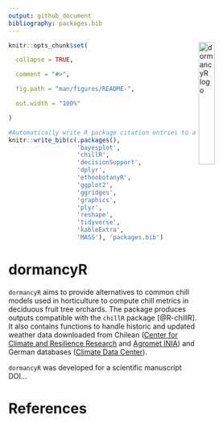 ```yaml
---
output: github_document
bibliography: packages.bib
---
```


<img src="vignettes/dormancyR_2.png" alt = "dormancyR logo" align = "right" width = "25%" height = "25%"/>


<!-- README.md is generated from README.Rmd. Please edit that file -->

  
```r

knitr::opts_chunk$set(

  collapse = TRUE,

  comment = "#>",

  fig.path = "man/figures/README-",

  out.width = "100%"

)

```


```r
#Automatically write R package citation entries to a .bib file
knitr::write_bib(c(.packages(), 
                   'bayesplot', 
                   'chillR',
                   'decisionSupport',
                   'dplyr',
                   'ethnobotanyR',
                   'ggplot2', 
                   'ggridges', 
                   'graphics',
                   'plyr', 
                   'reshape', 
                   'tidyverse',
                   'kableExtra',
                   'MASS'), 'packages.bib')
```
# dormancyR

`dormancyR` aims to provide alternatives to common chill models used in horticulture to compute chill metrics in deciduous fruit tree orchards. The package produces outputs compatible with the `chillR` package [@R-chillR]. It also contains functions to handle historic and updated weather data downloaded from Chilean ([Center for Climate and Resilience Research](<https://www.cr2.cl>) and [Agromet INIA](<https://www.agromet.cl/datos-historicos>)) and German databases ([Climate Data Center](<https://cdc.dwd.de/portal/>)).

`dormancyR` was developed for a scientific manuscript DOI...

# References
